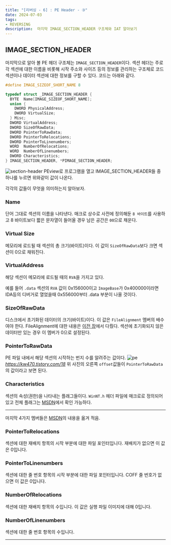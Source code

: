 ```yaml
---
title: "[리버싱 - 6] : PE Header - ③"
date: 2024-07-03
tags:
- REVERSING
description:  마지막 IMAGE_SECTION_HEADER 구조체와 IAT 알아보기
---
```

## IMAGE_SECTION_HEADER
마지막으로 알아 볼 PE 헤더 구조체는 `IMAGE_SECTION_HEADER`이다.
섹션 헤더는 주로 각 섹션에 대한 이름을 비롯해 시작 주소와 사이즈 등의 정보를 관리하는 구조체로 코드 섹션이나 데이터 섹션에 대한 정보를 구할 수 있다.
코드는 아래와 같다.
```cpp
#define IMAGE_SIZEOF_SHORT_NAME 8

typedef struct _IMAGE_SECTION_HEADER {
  BYTE  Name[IMAGE_SIZEOF_SHORT_NAME];
  union {
    DWORD PhysicalAddress;
    DWORD VirtualSize;
  } Misc;
  DWORD VirtualAddress;
  DWORD SizeOfRawData;
  DWORD PointerToRawData;
  DWORD PointerToRelocations;
  DWORD PointerToLinenumbers;
  WORD  NumberOfRelocations;
  WORD  NumberOfLinenumbers;
  DWORD Characteristics;
} IMAGE_SECTION_HEADER, *PIMAGE_SECTION_HEADER;
```

![section-header](/images/post-09/section-header.png)
PEview로 프로그램을 열고 IMAGE_SECTION_HEADER들 중 하나를 누르면 위와같이 값이 나온다.

각각의 값들이 무엇을 의미하는지 알아보자.


### Name
단어 그대로 섹션의 이름을 나타낸다. 매크로 상수로 사전에 정의해둔 `8 바이트`를 사용하고 8 바이트보다 짧은 문자열이 들어올 경우 남은 공간은 `00`으로 채운다.

### Virtual Size
메모리에 로드될 때 섹션의 총 크기(바이트)이다. 이 값이 `SizeOfRawData`보다 크면 섹션이 0으로 채워진다.

### VirtualAddress
해당 섹션이 메모리에 로드될 때의 `RVA`을 가지고 있다. 

예를 들어 `.data` 섹션의 `RVA` 값이 0x156000이고 `ImageBase`가 0x400000이라면 IDA등의 디버거로 열었을때 0x556000부터 .data 부분이 나올 것이다.

### SizeOfRawData
디스크에서 초기화된 데이터의 크기(바이트)이다. 이 값은 `FileAlignment` 멤버의 배수여야 한다. 
FileAlignment에 대한 내용은 [이전 장](https://jeongje.vercel.app/blog/post-08)에서 다뤘다. 
섹션에 초기화되지 않은 데이터만 있는 경우 이 멤버가 0으로 설정된다.


### PointerToRawData
PE 파일 내에서 해당 섹션의 시작하는 번지 수를 알려주는 값이다.
![pe](/images/post-09/pe.jpg)
<cite>https://kw470.tistory.com/18</cite>
위 사진의 오른쪽 `offset`값들이 `PointerToRawData`의 값이라고 보면 된다.

### Characteristics
섹션의 속성(권한)을 나타내는 플래그들이다. `WinNT.h` 헤더 파일에 매크로로 정의되어 있고 전체 플래그는 [MSDN](https://learn.microsoft.com/ko-kr/windows/win32/api/winnt/ns-winnt-image_section_header)에서 확인 가능하다.

***
마지막 4가지 멤버들은 [MSDN](https://learn.microsoft.com/ko-kr/windows/win32/api/winnt/ns-winnt-image_section_header)의 내용을 옮겨 적음.

### PointerToRelocations
섹션에 대한 재배치 항목의 시작 부분에 대한 파일 포인터입니다. 재배치가 없으면 이 값은 0입니다.
### PointerToLinenumbers
섹션에 대한 줄 번호 항목의 시작 부분에 대한 파일 포인터입니다. COFF 줄 번호가 없으면 이 값은 0입니다.
### NumberOfRelocations
섹션에 대한 재배치 항목의 수입니다. 이 값은 실행 파일 이미지에 대해 0입니다.
### NumberOfLinenumbers
섹션에 대한 줄 번호 항목의 수입니다.

***